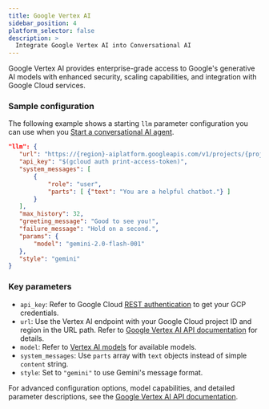 ```yaml
---
title: Google Vertex AI
sidebar_position: 4
platform_selector: false
description: >
  Integrate Google Vertex AI into Conversational AI 
---
```


Google Vertex AI provides enterprise-grade access to Google's generative AI models with enhanced security, scaling capabilities, and integration with Google Cloud services.

### Sample configuration

The following example shows a starting `llm` parameter configuration you can use when you [Start a conversational AI agent](../../rest-api/join).

```json
"llm": {
   "url": "https://{region}-aiplatform.googleapis.com/v1/projects/{project}/locations/{region}/publishers/google/models/{model}:{resource}",
   "api_key": "$(gcloud auth print-access-token)",
   "system_messages": [
       {
           "role": "user",
           "parts": [ {"text": "You are a helpful chatbot."} ]
       }
   ],
   "max_history": 32,
   "greeting_message": "Good to see you!",
   "failure_message": "Hold on a second.",
   "params": {
       "model": "gemini-2.0-flash-001"
   },
   "style": "gemini"
}
```

### Key parameters

- `api_key`: Refer to Google Cloud [REST authentication](https://cloud.google.com/docs/authentication/rest) to get your GCP credentials.
- `url`: Use the Vertex AI endpoint with your Google Cloud project ID and region in the URL path. Refer to [Google Vertex AI API documentation](https://cloud.google.com/vertex-ai/generative-ai/docs/learn/locations) for details.
- `model`: Refer to [Vertex AI models](https://cloud.google.com/vertex-ai/generative-ai/docs/learn/models) for available models.
- `system_messages`: Use `parts` array with `text` objects instead of simple `content` string.
- `style`: Set to `"gemini"` to use Gemini's message format.

For advanced configuration options, model capabilities, and detailed parameter descriptions, see the [Google Vertex AI API documentation](https://cloud.google.com/vertex-ai/generative-ai/docs/learn/prompts/system-instructions).